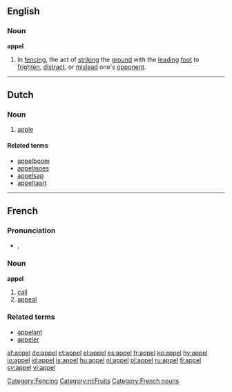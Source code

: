 {{see|appèl}}
==English==

===Noun===
'''appel'''

# In [[fencing]], the act of [[strike|striking]] the [[ground]] with the [[lead]]ing [[foot]] to [[frighten]], [[distract]], or [[mislead]] one's [[opponent]].

[[Category:Fencing]]

----

==Dutch==

===Noun===
{{nl-noun|g=m|pl1=appels|pl2=appelen|dim=appeltje}}

# [[apple]]

====Related terms====
*[[appelboom]]
*[[appelmoes]]
*[[appelsap]]
*[[appeltaart]]

[[Category:nl:Fruits]]
----

==French==

===Pronunciation===
*{{IPA|/a.pɛl/}}, {{SAMPA|/a.pEl/}}

===Noun===
'''appel''' {{m}}

# [[call]]
# [[appeal]]

===Related terms===
*[[appelant]]
*[[appeler]]

[[Category:French nouns]]

[[af:appel]]
[[de:appel]]
[[et:appel]]
[[el:appel]]
[[es:appel]]
[[fr:appel]]
[[ko:appel]]
[[hy:appel]]
[[io:appel]]
[[id:appel]]
[[is:appel]]
[[hu:appel]]
[[nl:appel]]
[[pl:appel]]
[[ru:appel]]
[[fi:appel]]
[[sv:appel]]
[[vi:appel]]